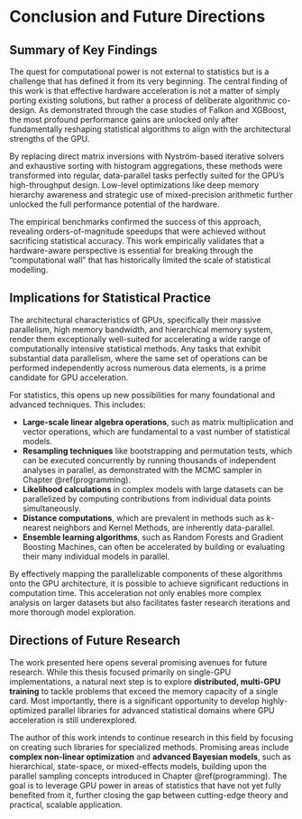 # Conclusion and Future Directions

## Summary of Key Findings

The quest for computational power is not external to statistics but is a challenge that has defined it from its very beginning. The central finding of this work is that effective hardware acceleration is not a matter of simply porting existing solutions, but rather a process of deliberate algorithmic co-design. As demonstrated through the case studies of Falkon and XGBoost, the most profound performance gains are unlocked only after fundamentally reshaping statistical algorithms to align with the architectural strengths of the GPU.

By replacing direct matrix inversions with Nyström-based iterative solvers and exhaustive sorting with histogram aggregations, these methods were transformed into regular, data-parallel tasks perfectly suited for the GPU's high-throughput design. Low-level optimizations like deep memory hierarchy awareness and strategic use of mixed-precision arithmetic further unlocked the full performance potential of the hardware.

The empirical benchmarks confirmed the success of this approach, revealing orders-of-magnitude speedups that were achieved without sacrificing statistical accuracy. This work empirically validates that a hardware-aware perspective is essential for breaking through the "computational wall" that has historically limited the scale of statistical modelling.

## Implications for Statistical Practice

The architectural characteristics of GPUs, specifically their massive parallelism, high memory bandwidth, and hierarchical memory system, render them exceptionally well-suited for accelerating a wide range of computationally intensive statistical methods. Any tasks that exhibit substantial data parallelism, where the same set of operations can be performed independently across numerous data elements, is a prime candidate for GPU acceleration. 

For statistics, this opens up new possibilities for many foundational and advanced techniques. This includes:

* **Large-scale linear algebra operations**, such as matrix multiplication and vector operations, which are fundamental to a vast number of statistical models.
* **Resampling techniques** like bootstrapping and permutation tests, which can be executed concurrently by running thousands of independent analyses in parallel, as demonstrated with the MCMC sampler in Chapter \@ref(programming).
* **Likelihood calculations** in complex models with large datasets can be parallelized by computing contributions from individual data points simultaneously.
* **Distance computations**, which are prevalent in methods such as *k*-nearest neighbors and Kernel Methods, are inherently data-parallel.
* **Ensemble learning algorithms**, such as Random Forests and Gradient Boosting Machines, can often be accelerated by building or evaluating their many individual models in parallel.

By effectively mapping the parallelizable components of these algorithms onto the GPU architecture, it is possible to achieve significant reductions in computation time. This acceleration not only enables more complex analysis on larger datasets but also facilitates faster research iterations and more thorough model exploration.

\newpage

## Directions of Future Research

The work presented here opens several promising avenues for future research. While this thesis focused primarily on single-GPU implementations, a natural next step is to explore **distributed, multi-GPU training** to tackle problems that exceed the memory capacity of a single card. Most importantly, there is a significant opportunity to develop highly-optimized parallel libraries for advanced statistical domains where GPU acceleration is still underexplored.

The author of this work intends to continue research in this field by focusing on creating such libraries for specialized methods. Promising areas include **complex non-linear optimization** and **advanced Bayesian models**, such as hierarchical, state-space, or mixed-effects models, building upon the parallel sampling concepts introduced in Chapter \@ref(programming). The goal is to leverage GPU power in areas of statistics that have not yet fully benefited from it, further closing the gap between cutting-edge theory and practical, scalable application.
